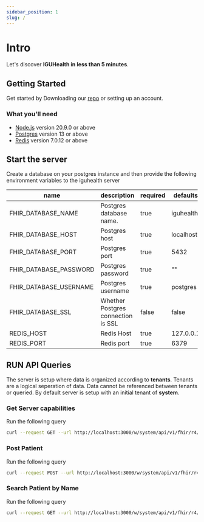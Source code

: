 ```yaml
---
sidebar_position: 1
slug: /
---
```


# Intro

Let's discover **IGUHealth in less than 5 minutes**.

## Getting Started

Get started by Downloading our [repo](https://github.com/iguhealth/iguhealth) or setting up an account.

### What you'll need

- [Node.js](https://nodejs.org/en/download/) version 20.9.0 or above
- [Postgres](https://www.postgresql.org/) version 13 or above
- [Redis](https://redis.io/) version 7.0.12 or above

## Start the server

Create a database on your postgres instance and then provide the following environment variables to the iguhealth server

| name                   | description                        | required | defaults  |
| ---------------------- | ---------------------------------- | -------- | --------- |
| FHIR_DATABASE_NAME     | Postgres database name.            | true     | iguhealth |
| FHIR_DATABASE_HOST     | Postgres host                      | true     | localhost |
| FHIR_DATABASE_PORT     | Postgres port                      | true     | 5432      |
| FHIR_DATABASE_PASSWORD | Postgres password                  | true     | ""        |
| FHIR_DATABASE_USERNAME | Postgres username                  | true     | postgres  |
| FHIR_DATABASE_SSL      | Whether Postgres connection is SSL | false    | false     |
| REDIS_HOST             | Redis Host                         | true     | 127.0.0.1 |
| REDIS_PORT             | Redis port                         | true     | 6379      |

## RUN API Queries

The server is setup where data is organized according to **tenants**. Tenants are a logical seperation of data. Data cannot be referenced between tenants or queried. By default server is setup with an initial tenant of **system**.

### Get Server capabilities

Run the following query

```bash
curl --request GET --url http://localhost:3000/w/system/api/v1/fhir/r4/metadata
```

### Post Patient

Run the following query

```bash
curl --request POST --url http://localhost:3000/w/system/api/v1/fhir/r4/Patient \\n  --header 'content-type: application/json' \\n  --data '{"resourceType":"Patient", "name": [{"family": "parker", "given": ["John"]}]}'
```

### Search Patient by Name

Run the following query

```bash
curl --request GET --url http://localhost:3000/w/system/api/v1/fhir/r4/Patient?name=parker
```
